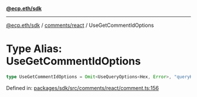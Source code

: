 [**@ecp.eth/sdk**](../../../index.mdx)

***

[@ecp.eth/sdk](/sdk-reference/index.mdx) / [comments/react](/sdk-reference/comments/react/index.mdx) / UseGetCommentIdOptions

# Type Alias: UseGetCommentIdOptions

```ts
type UseGetCommentIdOptions = Omit<UseQueryOptions<Hex, Error>, "queryKey" | "queryFn">;
```

Defined in: [packages/sdk/src/comments/react/comment.ts:156](https://github.com/ecp-eth/comments-monorepo/blob/main/packages/sdk/src/comments/react/comment.ts#L156)
